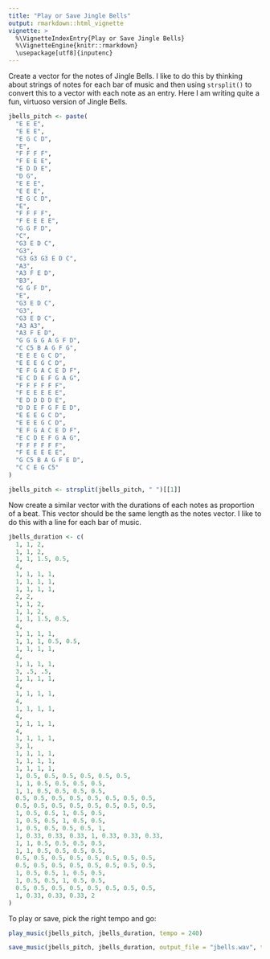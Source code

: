 ```yaml
---
title: "Play or Save Jingle Bells"
output: rmarkdown::html_vignette
vignette: >
  %\VignetteIndexEntry{Play or Save Jingle Bells}
  %\VignetteEngine{knitr::rmarkdown}
  \usepackage[utf8]{inputenc}
---
```


Create a vector for the notes of Jingle Bells.  I like to do this by thinking about strings of notes for each bar of music and then using `strsplit()` to convert this to a vector with each note as an entry.  Here I am writing quite a fun, virtuoso version of Jingle Bells.

``` r
jbells_pitch <- paste(
  "E E E",
  "E E E",
  "E G C D",
  "E",
  "F F F F",
  "F E E E",
  "E D D E",
  "D G",
  "E E E",
  "E E E",
  "E G C D",
  "E",
  "F F F F",
  "F E E E E",
  "G G F D",
  "C",
  "G3 E D C",
  "G3",
  "G3 G3 G3 E D C",
  "A3",
  "A3 F E D",
  "B3",
  "G G F D",
  "E",
  "G3 E D C",
  "G3",
  "G3 E D C",
  "A3 A3", 
  "A3 F E D",
  "G G G G A G F D",
  "C C5 B A G F G",
  "E E E G C D",
  "E E E G C D",
  "E F G A C E D F",
  "E C D E F G A G",
  "F F F F F F",
  "F E E E E E",
  "E D D D D E",
  "D D E F G F E D",
  "E E E G C D",
  "E E E G C D",
  "E F G A C E D F",
  "E C D E F G A G",
  "F F F F F F",
  "F E E E E E",
  "G C5 B A G F E D",
  "C C E G C5"
)

jbells_pitch <- strsplit(jbells_pitch, " ")[[1]]

```

Now create a similar vector with the durations of each notes as proportion of a beat.  This vector should be the same length as the notes vector.  I like to do this with a line for each bar of music.

``` r
jbells_duration <- c(
  1, 1, 2, 
  1, 1, 2, 
  1, 1, 1.5, 0.5, 
  4, 
  1, 1, 1, 1, 
  1, 1, 1, 1, 
  1, 1, 1, 1,
  2, 2,
  1, 1, 2, 
  1, 1, 2, 
  1, 1, 1.5, 0.5, 
  4, 
  1, 1, 1, 1, 
  1, 1, 1, 0.5, 0.5, 
  1, 1, 1, 1,
  4,
  1, 1, 1, 1, 
  3, .5, .5, 
  1, 1, 1, 1, 
  4,
  1, 1, 1, 1, 
  4,
  1, 1, 1, 1, 
  4,
  1, 1, 1, 1, 
  4,
  1, 1, 1, 1, 
  3, 1,
  1, 1, 1, 1,
  1, 1, 1, 1, 
  1, 1, 1, 1, 
  1, 0.5, 0.5, 0.5, 0.5, 0.5, 0.5,
  1, 1, 0.5, 0.5, 0.5, 0.5, 
  1, 1, 0.5, 0.5, 0.5, 0.5,
  0.5, 0.5, 0.5, 0.5, 0.5, 0.5, 0.5, 0.5,
  0.5, 0.5, 0.5, 0.5, 0.5, 0.5, 0.5, 0.5,
  1, 0.5, 0.5, 1, 0.5, 0.5, 
  1, 0.5, 0.5, 1, 0.5, 0.5, 
  1, 0.5, 0.5, 0.5, 0.5, 1,
  1, 0.33, 0.33, 0.33, 1, 0.33, 0.33, 0.33,
  1, 1, 0.5, 0.5, 0.5, 0.5, 
  1, 1, 0.5, 0.5, 0.5, 0.5,
  0.5, 0.5, 0.5, 0.5, 0.5, 0.5, 0.5, 0.5,
  0.5, 0.5, 0.5, 0.5, 0.5, 0.5, 0.5, 0.5,
  1, 0.5, 0.5, 1, 0.5, 0.5, 
  1, 0.5, 0.5, 1, 0.5, 0.5, 
  0.5, 0.5, 0.5, 0.5, 0.5, 0.5, 0.5, 0.5,
  1, 0.33, 0.33, 0.33, 2
)

```

To play or save, pick the right tempo and go:

``` r

play_music(jbells_pitch, jbells_duration, tempo = 240)

save_music(jbells_pitch, jbells_duration, output_file = "jbells.wav", tempo = 240)

```
